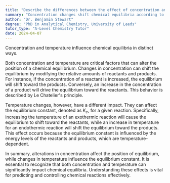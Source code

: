 ```yaml
---
title: "Describe the differences between the effect of concentration and temperature on chemical equilibria"
summary: "Concentration changes shift chemical equilibria according to Le Chatelier's principle, while temperature variations alter equilibrium constants, impacting the direction and extent of reactions."
author: "Dr. Benjamin Stewart"
degree: "PhD in Analytical Chemistry, University of Leeds"
tutor_type: "A-Level Chemistry Tutor"
date: 2024-04-07
---
```


Concentration and temperature influence chemical equilibria in distinct ways.

Both concentration and temperature are critical factors that can alter the position of a chemical equilibrium. Changes in concentration can shift the equilibrium by modifying the relative amounts of reactants and products. For instance, if the concentration of a reactant is increased, the equilibrium will shift toward the products. Conversely, an increase in the concentration of a product will drive the equilibrium toward the reactants. This behavior is described by Le Chatelier's principle.

Temperature changes, however, have a different impact. They can affect the equilibrium constant, denoted as $K_c$, for a given reaction. Specifically, increasing the temperature of an exothermic reaction will cause the equilibrium to shift toward the reactants, while an increase in temperature for an endothermic reaction will shift the equilibrium toward the products. This effect occurs because the equilibrium constant is influenced by the energy levels of the reactants and products, which are temperature-dependent.

In summary, alterations in concentration affect the position of equilibrium, while changes in temperature influence the equilibrium constant. It is essential to recognize that both concentration and temperature can significantly impact chemical equilibria. Understanding these effects is vital for predicting and controlling chemical reactions effectively.
    